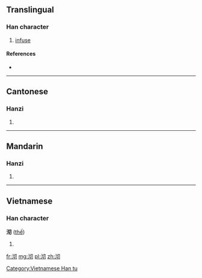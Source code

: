 ==Translingual==

===Han character===
{{Han char|rn=85|rad=水|as=04|sn=7|four=3712<sub>0</sub>|canj=水心尸竹 (EPSH)}}

# [[infuse]]

====References====
* {{Han ref|kx=0611.050|dkj=17199|dj=1003.090|hdz=31562.040|uh=6C8F|ud=27791|bh=CB50|bd=52048}}

----

==Cantonese==

===Hanzi===
{{yue-hanzi|jyut=|y=chai1}}

# {{defn|lang=yue|sort=水04}}

----

==Mandarin==

===Hanzi===
{{cmn-hanzi|pin=[[qiē]] ([[qie1]])|wg=ch'ieh<sup>1</sup>}}

# {{defn|lang=cmn|sort=水04}}

----

==Vietnamese==

===Han character===
'''沏''' ([[thế]])

# {{defn|lang=vi}}

[[Category:Vietnamese Han tu]]

[[fr:沏]]
[[mg:沏]]
[[pl:沏]]
[[zh:沏]]
